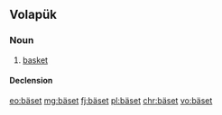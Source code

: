 {{also|baset|båset}}
==Volapük==

===Noun===
{{vo-noun}}

# [[basket]]

====Declension====
{{vo-decl-noun}}

[[eo:bäset]]
[[mg:bäset]]
[[fj:bäset]]
[[pl:bäset]]
[[chr:bäset]]
[[vo:bäset]]